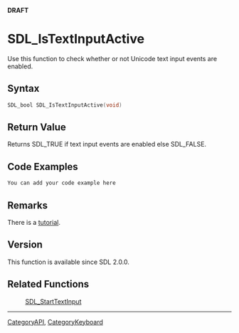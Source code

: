<span color="red">'''DRAFT'''</span>


<!-- #*^*^*^*^*See http://wiki.libsdl.org/moin.cgi/SGFunctions for details on editing this page*^*^*^*^* -->


= SDL_IsTextInputActive =
Use this function to check whether or not Unicode text input events are enabled.




== Syntax ==
<syntaxhighlight lang='c++'>
SDL_bool SDL_IsTextInputActive(void)
</syntaxhighlight>


== Return Value ==
Returns SDL_TRUE if text input events are enabled else SDL_FALSE.


== Code Examples ==
<syntaxhighlight lang='c++'>
You can add your code example here
</syntaxhighlight>

<!-- #Leave this section as-is unless you have a code example to put in.  In that case, replace You can add your code example here with your code example following the Style Guide instructions.  Leave the rest of the markup alone and delete this comment. -->


== Remarks ==
There is a [[Tutorials/TextInput|tutorial]].

== Version ==
This function is available since SDL 2.0.0.

== Related Functions ==
:[[SDL_StartTextInput]]

----
[[CategoryAPI]], [[CategoryKeyboard]]
<!-- #See the Style Guide for instructions on editing the footer. -->
